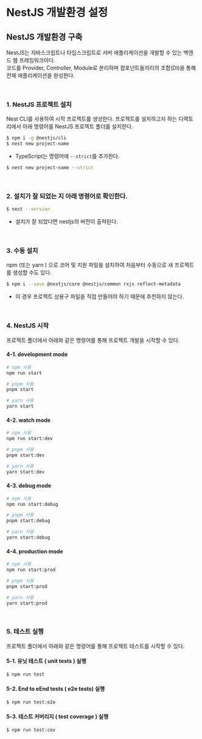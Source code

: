 # NestJS 개발환경 설정

## NestJS 개발환경 구축

NestJS는 자바스크립트나 타입스크립트로 서버 애플리케이션을 개발할 수 있는 백앤드 웹 프레임워크이다.  
코드를 Provider, Controller, Module로 분리하며 컴포넌트들끼리의 조합(DI)을 통해 전체 애플리케이션을 완성한다.

<br />

### 1. NestJS 프로젝트 설치

Nest CLI를 사용하여 시작 프로젝트를 생성한다.
프로젝트를 설치하고자 하는 디렉토리에서 아래 명령어를 NestJS 프로젝트 폴더를 설치한다.

```sh
$ npm i -g @nestjs/cli
$ nest new project-name
```

- TypeScript는 명령어에 `--strict`를 추가한다.

```sh
$ nest new project-name --strict
```

<br />

### 2. 설치가 잘 되었는 지 아래 명령어로 확인한다.

```sh
$ nest --version
```

- 설치가 잘 되었다면 nestjs의 버전이 출력된다.

<br />

### 3. 수동 설치

npm (또는 yarn ) 으로 코어 및 지원 파일을 설치하여 처음부터 수동으로 새 프로젝트를 생성할 수도 있다.

```sh
$ npm i --save @nestjs/core @nestjs/common rxjs reflect-metadata
```

- 이 경우 프로젝트 상용구 파일을 직접 만들어야 하기 때문에 추천하지 않는다.

<br />

### 4. NestJS 시작

프로젝트 폴더에서 아래와 같은 명령어를 통해 프로젝트 개발을 시작할 수 있다.

#### 4-1. development mode

```sh
# npm 사용
npm run start

# pnpm 사용
pnpm start

# yarn 사용
yarn start
```

#### 4-2. watch mode

```sh
# npm 사용
npm run start:dev

# pnpm 사용
pnpm start:dev

# yarn 사용
yarn start:dev
```

#### 4-3. debug mode

```sh
# npm 사용
npm run start:debug

# pnpm 사용
pnpm start:debug

# yarn 사용
yarn start:debug
```

#### 4-4. production mode

```sh
# npm 사용
npm run start:prod

# pnpm 사용
pnpm start:prod

# yarn 사용
yarn start:prod
```

<br />

### 5. 테스트 실행

프로젝트 폴더에서 아래와 같은 명령어를 통해 프로젝트 테스트를 시작할 수 있다.

#### 5-1. 유닛 테스트 ( unit tests ) 실행

```sh
$ npm run test
```

#### 5-2. End to eEnd tests ( e2e tests) 실행

```sh
$ npm run test:e2e
```

#### 5-3. 테스트 커버리지 ( test coverage ) 실행

```sh
$ npm run test:cov
```
